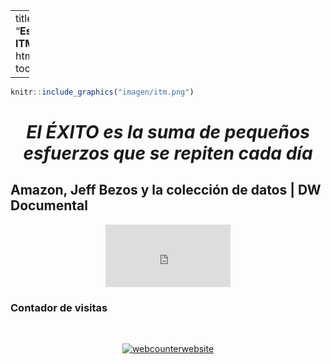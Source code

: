 
---
title: "**Estadística ITM**"
output:
  html_document:
    toc_float: false
   
---
<!-- Global site tag (gtag.js) - Google Analytics -->
<script async src="https://www.googletagmanager.com/gtag/js?id=G-6FW9MX8HJM"></script>
<script>
  window.dataLayer = window.dataLayer || [];
  function gtag(){dataLayer.push(arguments);}
  gtag('js', new Date());

  gtag('config', 'G-6FW9MX8HJM');
</script>

```r
knitr::include_graphics("imagen/itm.png")
```



<center> <h1> *El ÉXITO es la suma de pequeños esfuerzos que se repiten cada día* 

</h1> </center> 




## Amazon, Jeff Bezos y la colección de datos | DW Documental

<div style="text-align: center;"><iframe width="200" height="100" src="https://www.youtube.com/embed/UzGemfwaTT8" frameborder="0" allow="accelerometer; autoplay; encrypted-media; gyroscope; picture-in-picture" allowfullscreen></iframe></div>






### **Contador de visitas**

<br/>
<center> 




<!-- hitwebcounter Code START -->
<a href="https://www.hitwebcounter.com" target="_blank">
<img src="https://hitwebcounter.com/counter/counter.php?page=7209915&style=0040&nbdigits=5&type=page&initCount=900" title="User Stats" Alt="webcounterwebsite"   border="0" >
</a>                                    
                    


  
                            